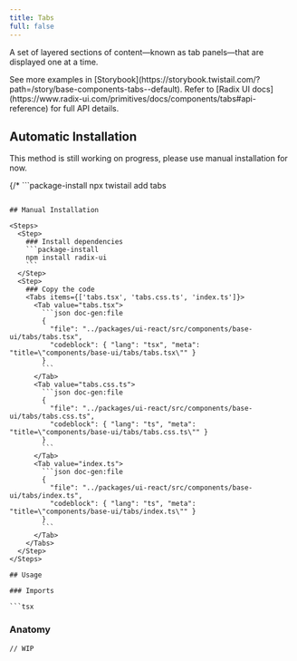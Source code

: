 ```yaml
---
title: Tabs
full: false
---
```


A set of layered sections of content—known as tab panels—that are displayed one at a time.

<Callout type='info'>
  See more examples in [Storybook](https://storybook.twistail.com/?path=/story/base-components-tabs--default).
  Refer to [Radix UI docs](https://www.radix-ui.com/primitives/docs/components/tabs#api-reference) for full API details.
</Callout>

## Automatic Installation

<Callout type='warn'>
  This method is still working on progress, please use manual installation for now.
</Callout>

{/* ```package-install
npx twistail add tabs
``` */}

## Manual Installation

<Steps>
  <Step>
    ### Install dependencies
    ```package-install
    npm install radix-ui
    ```
  </Step>
  <Step>
    ### Copy the code
    <Tabs items={['tabs.tsx', 'tabs.css.ts', 'index.ts']}>
      <Tab value="tabs.tsx">
        ```json doc-gen:file
        {
          "file": "../packages/ui-react/src/components/base-ui/tabs/tabs.tsx",
          "codeblock": { "lang": "tsx", "meta": "title=\"components/base-ui/tabs/tabs.tsx\"" }
        }
        ```
      </Tab>
      <Tab value="tabs.css.ts">
        ```json doc-gen:file
        {
          "file": "../packages/ui-react/src/components/base-ui/tabs/tabs.css.ts",
          "codeblock": { "lang": "ts", "meta": "title=\"components/base-ui/tabs/tabs.css.ts\"" }
        }
        ```
      </Tab>
      <Tab value="index.ts">
        ```json doc-gen:file
        {
          "file": "../packages/ui-react/src/components/base-ui/tabs/index.ts",
          "codeblock": { "lang": "ts", "meta": "title=\"components/base-ui/tabs/index.ts\"" }
        }
        ```
      </Tab>
    </Tabs>
  </Step>
</Steps>

## Usage

### Imports

```tsx
```

### Anatomy

```tsx
// WIP
```
